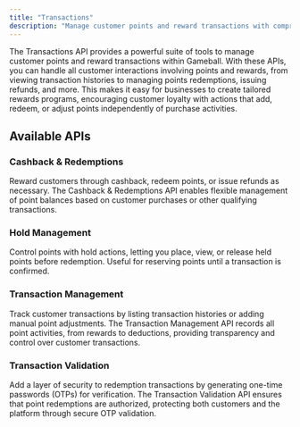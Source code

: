 ```yaml
---
title: "Transactions"
description: "Manage customer points and reward transactions with comprehensive transaction APIs."
---
```


The Transactions API provides a powerful suite of tools to manage customer points and reward transactions within Gameball. With these APIs, you can handle all customer interactions involving points and rewards, from viewing transaction histories to managing points redemptions, issuing refunds, and more. This makes it easy for businesses to create tailored rewards programs, encouraging customer loyalty with actions that add, redeem, or adjust points independently of purchase activities.

## Available APIs

### Cashback & Redemptions
Reward customers through cashback, redeem points, or issue refunds as necessary. The Cashback & Redemptions API enables flexible management of point balances based on customer purchases or other qualifying transactions.

### Hold Management
Control points with hold actions, letting you place, view, or release held points before redemption. Useful for reserving points until a transaction is confirmed.

### Transaction Management
Track customer transactions by listing transaction histories or adding manual point adjustments. The Transaction Management API records all point activities, from rewards to deductions, providing transparency and control over customer transactions.

### Transaction Validation
Add a layer of security to redemption transactions by generating one-time passwords (OTPs) for verification. The Transaction Validation API ensures that point redemptions are authorized, protecting both customers and the platform through secure OTP validation.
